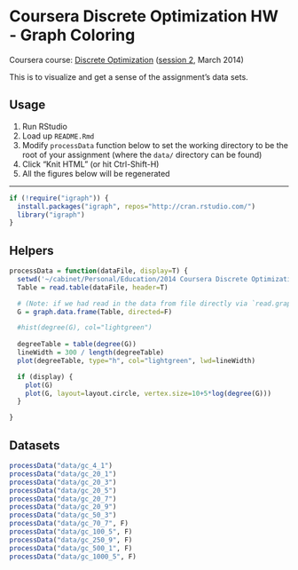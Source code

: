 Coursera Discrete Optimization HW - Graph Coloring
==================================================

Coursera course: [Discrete Optimization](https://www.coursera.org/course/optimization) ([session 2](https://class.coursera.org/optimization-002), March 2014)

This is to visualize and get a sense of the assignment's data sets.

Usage
-----

1. Run RStudio
1. Load up `README.Rmd`
1. Modify `processData` function below to set the working directory to be the root of your assignment (where the `data/` directory can be found)
1. Click "Knit HTML" (or hit Ctrl-Shift-H)
1. All the figures below will be regenerated

---

```r
if (!require("igraph")) {
  install.packages("igraph", repos="http://cran.rstudio.com/") 
  library("igraph")
}
```


Helpers
-------

```r

processData = function(dataFile, display=T) {
  setwd('~/cabinet/Personal/Education/2014 Coursera Discrete Optimization/hw/src/coloring')
  Table = read.table(dataFile, header=T)

  # (Note: if we had read in the data from file directly via `read.graph`, not only would we not have been able to skip the header line but igraph would have changed the node indexes to 1-based indexing by adding 1 to every ID.)
  G = graph.data.frame(Table, directed=F)

  #hist(degree(G), col="lightgreen")
  
  degreeTable = table(degree(G))
  lineWidth = 300 / length(degreeTable)
  plot(degreeTable, type="h", col="lightgreen", lwd=lineWidth)

  if (display) {
    plot(G)
    plot(G, layout=layout.circle, vertex.size=10+5*log(degree(G)))
  }

}
```


Datasets
--------

```r
processData("data/gc_4_1")
processData("data/gc_20_1")
processData("data/gc_20_3")
processData("data/gc_20_5")
processData("data/gc_20_7")
processData("data/gc_20_9")
processData("data/gc_50_3")
processData("data/gc_70_7", F)
processData("data/gc_100_5", F)
processData("data/gc_250_9", F)
processData("data/gc_500_1", F)
processData("data/gc_1000_5", F)

```

